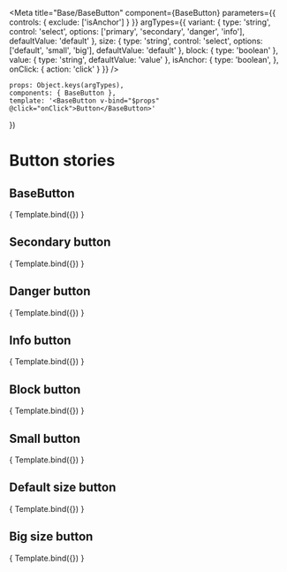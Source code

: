 
<Meta title="Base/BaseButton" component={BaseButton}
      parameters={{
          controls: { exclude: ['isAnchor'] }
      }}
      argTypes={{
        variant: {
            type: 'string',
            control: 'select',
            options: ['primary', 'secondary', 'danger', 'info'],
            defaultValue: 'default'
        },
          size: {
              type: 'string',
              control: 'select',
              options: ['default', 'small', 'big'],
              defaultValue: 'default'
          },
          block: {
              type: 'boolean'
          },
          value: {
            type: 'string',
            defaultValue: 'value'
          },
          isAnchor: {
              type: 'boolean',
          },
          onClick: {
              action: 'click'
          }
      }}
/>

    props: Object.keys(argTypes),
    components: { BaseButton },
    template: '<BaseButton v-bind="$props" @click="onClick">Button</BaseButton>'
})

# Button stories

<Description of={BaseButton}></Description>

## BaseButton

<Canvas>
    <Story name="Primary" args={{ variant: 'primary'}}>
        { Template.bind({}) }
    </Story>
</Canvas>

<ArgsTable of={BaseButton}></ArgsTable>

## Secondary button

<Canvas>
    <Story name="Secondary" args={{ variant: 'secondary'}}>
        { Template.bind({}) }
    </Story>
</Canvas>

## Danger button

<Canvas>
    <Story name="Danger" args={{ variant: 'danger'}}>
        { Template.bind({}) }
    </Story>
</Canvas>

## Info button

<Canvas>
    <Story name="Info" args={{ variant: 'info'}}>
        { Template.bind({}) }
    </Story>
</Canvas>

## Block button

<Canvas>
    <Story name="Block button" args={{ block: true}}>
        { Template.bind({}) }
    </Story>
</Canvas>

## Small button

<Canvas>
    <Story name="Size small" args={{ size: 'small' }}>
        { Template.bind({}) }
    </Story>
</Canvas>

## Default size button

<Canvas>
    <Story name="Default size" args={{ size: 'default' }}>
        { Template.bind({}) }
    </Story>
</Canvas>

## Big size button

<Canvas>
    <Story name="Big size" args={{ size: 'big' }}>
        { Template.bind({}) }
    </Story>
</Canvas>

